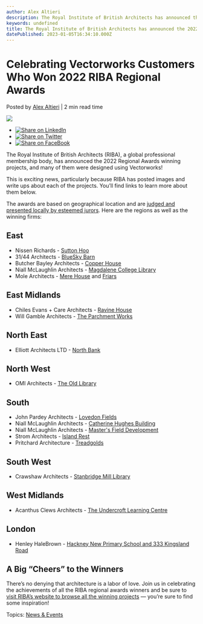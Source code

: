 ```yaml
---
author: Alex Altieri
description: The Royal Institute of British Architects has announced the 2022 Regional Award winners. See the projects of the award-winning Vectorworks customers.
keywords: undefined
title: The Royal Institute of British Architects has announced the 2022 Regional Award winners. See the projects of the award-winning Vectorworks customers. 
datePublished: 2023-01-05T16:34:10.000Z
---
```

  

# Celebrating Vectorworks Customers Who Won 2022 RIBA Regional Awards

 Posted by [Alex Altieri](https://blog.vectorworks.net/author/alex-altieri) | 2 min read time 

![](https://blog.vectorworks.net/hubfs/2204-training-newsletter-new-issue-design-750x428-04.jpg) 

* [![Share on LinkedIn](https://2659751.fs1.hubspotusercontent-na1.net/hubfs/2659751/michaelDemo/share-LI.png)](http://www.linkedin.com/shareArticle?mini=true&url=https%3A%2F%2Fblog.vectorworks.net%2Fcelebrating-vectorworks-customers-who-won-2022-riba-regional-awards)
* [![Share on Twitter](https://2659751.fs1.hubspotusercontent-na1.net/hubfs/2659751/michaelDemo/share-TW.png)](https://www.twitter.com/share?text=Celebrating%20Vectorworks%20Customers%20Who%20Won%202022%20RIBA%20Regional%20Awards&url=https%3A%2F%2Fblog.vectorworks.net%2Fcelebrating-vectorworks-customers-who-won-2022-riba-regional-awards&via=PMGTweets)
* [![Share on FaceBook](https://2659751.fs1.hubspotusercontent-na1.net/hubfs/2659751/michaelDemo/share-FB.png)](https://www.facebook.com/sharer/sharer.php?u=https%3A%2F%2Fblog.vectorworks.net%2Fcelebrating-vectorworks-customers-who-won-2022-riba-regional-awards)

The Royal Institute of British Architects (RIBA), a global professional membership body, has announced the 2022 Regional Awards winning projects, and many of them were designed using Vectorworks!

This is exciting news, particularly because RIBA has posted images and write ups about each of the projects. You’ll find links to learn more about them below.

The awards are based on geographical location and are [judged and presented locally by esteemed jurors](https://www.architecture.com/knowledge-and-resources/knowledge-landing-page/2022-regional-award-juries). Here are the regions as well as the winning firms:

## East

* Nissen Richards - [Sutton Hoo](https://www.architecture.com/awards-and-competitions-landing-page/awards/riba-regional-awards/riba-east-award-winners/2022/sutton-hoo)
* 31/44 Architects - [BlueSky Barn](https://www.architecture.com/awards-and-competitions-landing-page/awards/riba-regional-awards/riba-east-award-winners/2022/bluesky-barn)
* Butcher Bayley Architects - [Copper House](https://www.architecture.com/awards-and-competitions-landing-page/awards/riba-regional-awards/riba-east-award-winners/2022/copper-house)
* Niall McLaughlin Architects - [Magdalene College Library](https://www.architecture.com/awards-and-competitions-landing-page/awards/riba-regional-awards/riba-east-award-winners/2022/magdalene-college-library)
* Mole Architects - [Mere House](https://www.architecture.com/awards-and-competitions-landing-page/awards/riba-regional-awards/riba-east-award-winners/2022/Mere-House) and [Friars](https://www.architecture.com/awards-and-competitions-landing-page/awards/riba-regional-awards/riba-east-award-winners/2022/friars)

## East Midlands

* Chiles Evans + Care Architects - [Ravine House](https://www.architecture.com/awards-and-competitions-landing-page/awards/riba-regional-awards/riba-east-midlands-award-winners/2022/ravine-house)
* Will Gamble Architects - [The Parchment Works](https://www.architecture.com/awards-and-competitions-landing-page/awards/riba-regional-awards/riba-east-midlands-award-winners/2022/the-parchment-works)

## North East

* Elliott Architects LTD - [North Bank](https://www.architecture.com/awards-and-competitions-landing-page/awards/riba-regional-awards/riba-north-east-award-winners/2022/north-bank)

## North West

* OMI Architects - [The Old Library](https://www.architecture.com/awards-and-competitions-landing-page/awards/riba-regional-awards/riba-north-west-award-winners/2022/the-old-library)

## South

* John Pardey Architects - [Lovedon Fields](https://www.architecture.com/awards-and-competitions-landing-page/awards/riba-regional-awards/riba-south-award-winners/2022/lovedon-fields)
* Niall McLaughlin Architects - [Catherine Hughes Building](https://www.architecture.com/awards-and-competitions-landing-page/awards/riba-regional-awards/riba-south-award-winners/2022/catherine-hughes-building)
* Niall McLaughlin Architects - [Master's Field Development](https://www.architecture.com/awards-and-competitions-landing-page/awards/riba-regional-awards/riba-south-award-winners/2022/masters-field-development)
* Strom Architects - [Island Rest](https://www.architecture.com/awards-and-competitions-landing-page/awards/riba-regional-awards/riba-south-award-winners/2022/island-rest)
* Pritchard Architecture - [Treadgolds](https://www.architecture.com/awards-and-competitions-landing-page/awards/riba-regional-awards/riba-south-award-winners/2022/treadgolds)

## South West

* Crawshaw Architects - [Stanbridge Mill Library](https://www.architecture.com/awards-and-competitions-landing-page/awards/riba-regional-awards/riba-south-west-award-winners/2022/stanbridge-mill-library)

## West Midlands

* Acanthus Clews Architects - [The Undercroft Learning Centre](https://www.architecture.com/awards-and-competitions-landing-page/awards/riba-regional-awards/riba-west-midlands-award-winners/2022/undercroft-learning-centre)

## London

* Henley HaleBrown - [Hackney New Primary School and 333 Kingsland Road](https://www.architecture.com/awards-and-competitions-landing-page/awards/riba-regional-awards/riba-london-award-winners/2022/hackney-new-primary-school-and-333-kingsland-road)

## A Big “Cheers” to the Winners

There’s no denying that architecture is a labor of love. Join us in celebrating the achievements of all the RIBA regional awards winners and be sure to [visit RIBA’s website to browse all the winning projects](https://www.architecture.com/awards-and-competitions-landing-page/awards/riba-regional-awards) — you’re sure to find some inspiration!

 Topics: [News & Events](https://blog.vectorworks.net/topic/news-events) 

  